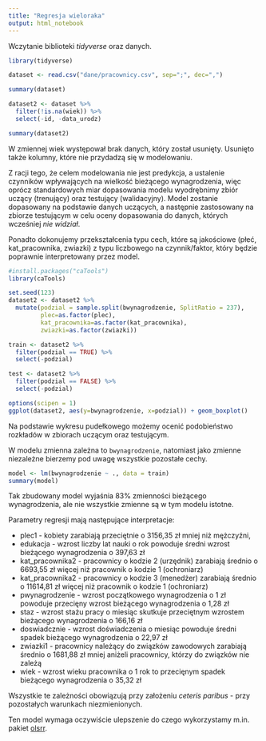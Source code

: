 ```yaml
---
title: "Regresja wieloraka"
output: html_notebook
---
```


Wczytanie biblioteki *tidyverse* oraz danych.

```r
library(tidyverse)

dataset <- read.csv("dane/pracownicy.csv", sep=";", dec=",")

summary(dataset)

dataset2 <- dataset %>%
  filter(!is.na(wiek)) %>%
  select(-id, -data_urodz)

summary(dataset2)
```

W zmiennej wiek występował brak danych, który został usunięty. Usunięto także kolumny, które nie przydadzą się w modelowaniu.

Z racji tego, że celem modelowania nie jest predykcja, a ustalenie czynników wpływających na wielkość bieżącego wynagrodzenia, więc oprócz standardowych miar dopasowania modelu wyodrębnimy zbiór uczący (trenujący) oraz testujący (walidacyjny). Model zostanie dopasowany na podstawie danych uczących, a następnie zastosowany na zbiorze testującym w celu oceny dopasowania do danych, których wcześniej *nie widział*. 

Ponadto dokonujemy przekształcenia typu cech, które są jakościowe (płeć, kat_pracownika, zwiazki) z typu liczbowego na czynnik/faktor, który będzie poprawnie interpretowany przez model.

```r

#install.packages("caTools")
library(caTools)

set.seed(123)
dataset2 <- dataset2 %>%
  mutate(podzial = sample.split(bwynagrodzenie, SplitRatio = 237),
         plec=as.factor(plec),
         kat_pracownika=as.factor(kat_pracownika),
         zwiazki=as.factor(zwiazki))

train <- dataset2 %>%
  filter(podzial == TRUE) %>%
  select(-podzial)

test <- dataset2 %>%
  filter(podzial == FALSE) %>%
  select(-podzial)

options(scipen = 1)
ggplot(dataset2, aes(y=bwynagrodzenie, x=podzial)) + geom_boxplot()


```

Na podstawie wykresu pudełkowego możemy ocenić podobieństwo rozkładów w zbiorach uczącym oraz testującym.

W modelu zmienna zależna to `bwynagrodzenie`, natomiast jako zmienne niezależne bierzemy pod uwagę wszystkie pozostałe cechy.

```r
model <- lm(bwynagrodzenie ~ ., data = train)
summary(model)
```

Tak zbudowany model wyjaśnia 83% zmienności bieżącego wynagrodzenia, ale nie wszystkie zmienne są w tym modelu istotne.

Parametry regresji mają następujące interpretacje:

- plec1 - kobiety zarabiają przeciętnie o 3156,35 zł mniej niż mężczyźni,
- edukacja - wzrost liczby lat nauki o rok powoduje średni wzrost bieżącego wynagrodzenia o 397,63 zł
- kat_pracownika2 - pracownicy o kodzie 2 (urzędnik) zarabiają średnio o 6693,55 zł więcej niż pracownik o kodzie 1 (ochroniarz)
- kat_pracownika2 - pracownicy o kodzie 3 (menedżer) zarabiają średnio o 11614,81 zł więcej niż pracownik o kodzie 1 (ochroniarz)
- pwynagrodzenie - wzrost początkowego wynagrodzenia o 1 zł powoduje przecięny wzrost bieżącego wynagrodzenia o 1,28 zł
- staz - wzrost stażu pracy o miesiąc skutkuje przeciętnym wzrostem bieżącego wynagrodzenia o 166,16 zł
- doswiadcznie - wzrost doświadczenia o miesiąc powoduje średni spadek bieżącego wynagrodzenia o 22,97 zł
- zwiazki1 - pracownicy należący do związków zawodowych zarabiają średnio o 1681,88 zł mniej aniżeli pracownicy, którzy do związków nie zależą
- wiek - wzrost wieku pracownika o 1 rok to przecięnym spadek bieżącego wynagrodzenia o 35,32 zł

Wszystkie te zależności obowiązują przy założeniu *ceteris paribus* - przy pozostałych warunkach niezmienionych.

Ten model wymaga oczywiście ulepszenie do czego wykorzystamy m.in. pakiet [olsrr](https://cran.r-project.org/web/packages/olsrr/index.html).
